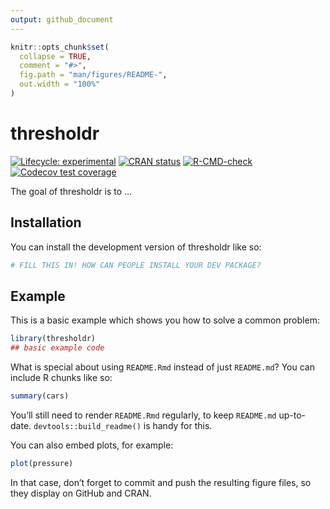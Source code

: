 ```yaml
---
output: github_document
---
```


<!-- README.md is generated from README.Rmd. Please edit that file -->

```r
knitr::opts_chunk$set(
  collapse = TRUE,
  comment = "#>",
  fig.path = "man/figures/README-",
  out.width = "100%"
)
```

# thresholdr

<!-- badges: start -->
[![Lifecycle: experimental](https://img.shields.io/badge/lifecycle-experimental-orange.svg)](https://lifecycle.r-lib.org/articles/stages.html#experimental)
[![CRAN status](https://www.r-pkg.org/badges/version/thresholdr)](https://CRAN.R-project.org/package=thresholdr)
[![R-CMD-check](https://github.com/r-dcm/thresholdr/actions/workflows/R-CMD-check.yaml/badge.svg)](https://github.com/r-dcm/thresholdr/actions/workflows/R-CMD-check.yaml)
[![Codecov test coverage](https://codecov.io/gh/r-dcm/thresholdr/branch/main/graph/badge.svg)](https://app.codecov.io/gh/r-dcm/thresholdr?branch=main)
<!-- badges: end -->

The goal of thresholdr is to ...

## Installation

You can install the development version of thresholdr like so:

``` r
# FILL THIS IN! HOW CAN PEOPLE INSTALL YOUR DEV PACKAGE?
```

## Example

This is a basic example which shows you how to solve a common problem:

```r
library(thresholdr)
## basic example code
```

What is special about using `README.Rmd` instead of just `README.md`? You can include R chunks like so:

```r
summary(cars)
```

You'll still need to render `README.Rmd` regularly, to keep `README.md` up-to-date. `devtools::build_readme()` is handy for this.

You can also embed plots, for example:

```r
plot(pressure)
```

In that case, don't forget to commit and push the resulting figure files, so they display on GitHub and CRAN.
